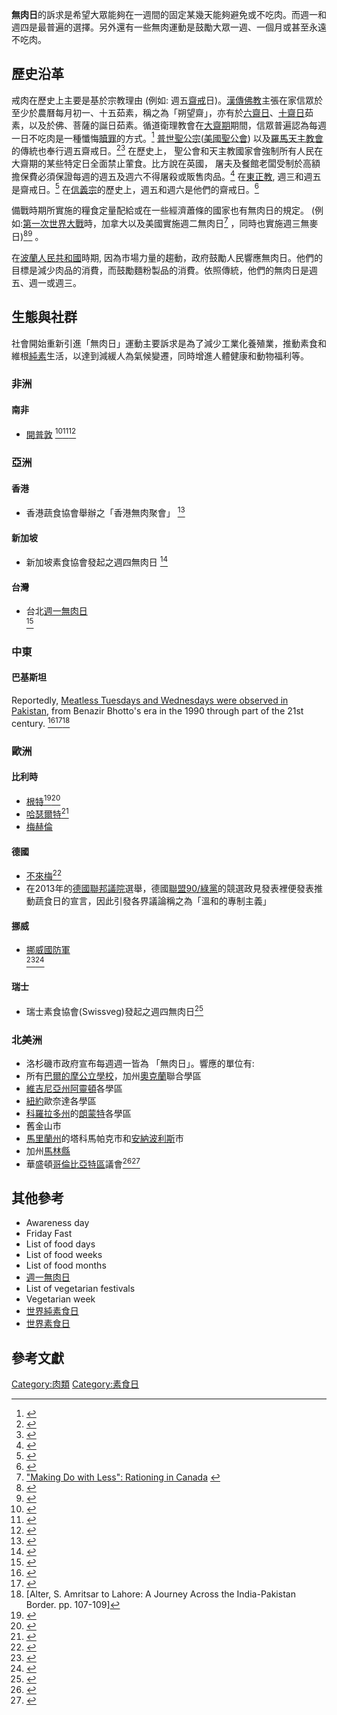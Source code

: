 '''無肉日'''的訴求是希望大眾能夠在一週間的固定某幾天能夠避免或不吃肉。而週一和週四是最普遍的選擇。另外還有一些無肉運動是鼓勵大眾一週、一個月或甚至永遠不吃肉。

== 歷史沿革 ==
戒肉在歷史上主要是基於宗教理由 (例如: 週五[[齋戒|齋戒]]日)。[[漢傳佛教|漢傳佛教]]主張在家信眾於至少於農曆每月初一、十五茹素，稱之為「朔望齋」，亦有於[[六齋日|六齋日]]、[[十齋日|十齋日]]茹素，以及於佛、菩薩的誕日茹素。循道衛理教會在[[大齋期|大齋期]]期間，信眾普遍認為每週一日不吃肉是一種懺悔[[贖罪|贖罪]]的方式。<ref>{{cite web|url=http://archives.umc.org/interior.asp?ptid=1&mid=2872|title=What does The United Methodist Church say about fasting?|accessdate=27 April 2014|publisher=The United Methodist Church|archive-date=2010-03-10|archive-url=https://web.archive.org/web/20100310224612/http://archives.umc.org/interior.asp?ptid=1&mid=2872|dead-url=no}}</ref>[[聖公會|<nowiki/>]] [[普世聖公宗|普世聖公宗]]([[美國聖公會|美國聖公會]]) 以及[[羅馬天主教會|羅馬天主教會]]的傳統也奉行週五齋戒日。<ref name="Buchanan2009">{{cite book|title=The A to Z of Anglicanism|last=Buchanan|first=Colin|date=4 August 2009|publisher=Scarecrow Press|isbn=9780810870086|page=182|quote=In the 1662 Book of Common Prayer, there is a list of "Days of Fasting, or Abstinence," consisting of the 40 days of Lent, the ember days, the three rogation days (the Monday to Wednesday following the Sunday after Ascension Day), and all Fridays in the year (except Christmas, if it falls on a Friday).}}</ref><ref name="Green2006">{{cite book|url=https://books.google.com/books?id=jH2DrcY2DXMC&pg=PA224|title=Dealing with Death: A Handbook of Practices, Procedures and Law|last=Green|first=Jennifer|date=25 May 2006|publisher=Jessica Kingsley Publishers|accessdate=27 April 2014|isbn=9781846425127|page=224|quote=Friday is a day of abstinence and self-denial for Catholics in health, and, by tradition, this became a meat-free day.|archive-date=2017-01-24|archive-url=https://web.archive.org/web/20170124050219/https://books.google.com/books?id=jH2DrcY2DXMC&pg=PA224|dead-url=no}}</ref> 在歷史上， 聖公會和天主教國家會強制所有人民在大齋期的某些特定日全面禁止葷食。比方說在英國， 屠夫及餐館老闆受制於高額擔保費必須保證每週的週五及週六不得屠殺或販售肉品。<ref name="BarrowsRoom1991">{{cite book|url=https://books.google.com/books?id=o-wmSdtGer0C&pg=PA340|title=Drinking: Behavior and Belief in Modern History|last2=Room|first2=Robin|publisher=University of California Press|accessdate=27 April 2014|year=1991|isbn=9780520070851|page=340|quote=The main legally enforced prohibition in both Catholic and Anglican countries was that against meat. During Lent, the most prominent annual season of fasting in Catholic and Anglican churches, authorities enjoined abstinence from meat and sometimes "white meats" (cheese, milk, and eggs); in sixteenth- and seventeenth-century England butchers and victuallers were bound by heavy recognizances not to slaughter or sell meat on the weekly "fish days," Friday and Saturday.|last1=Barrows|first1=Susanna|archive-date=2017-01-24|archive-url=https://web.archive.org/web/20170124101129/https://books.google.com/books?id=o-wmSdtGer0C&pg=PA340|dead-url=no}}</ref> 在[[東正教|東正教]], 週三和週五是齋戒日。<ref name="Vitz1991">{{cite book|url=https://books.google.com/books?id=hrdUYzuAO14C&pg=PA80|title=A Continual Feast|last=Vitz|first=Evelyn Birge|publisher=Ignatius Press|accessdate=27 April 2014|year=1991|isbn=9780898703849|page=80|quote=In the Orthodox groups, on ordinary Wednesdays and Fridays no meat, olive oil, wine, or fish can be consumed.|archive-date=2020-07-29|archive-url=https://web.archive.org/web/20200729125909/https://books.google.com/books?id=hrdUYzuAO14C&pg=PA80|dead-url=no}}</ref> 在[[信義宗|信義宗]]的歷史上，週五和週六是他們的齋戒日。<ref name="Lund2002">{{cite book|title=Documents from the History of Lutheranism, 1517–1750|last=Lund|first=Eric|date=January 2002|publisher=Fortress Press|isbn=9781451407747|page=166|quote=Of the Eating of Meat: One should abstain from the eating of meat on Fridays and Saturdays, also in fasts, and this should be observed as an external ordinance at the command of his Imperial Majesty.}}</ref>

備戰時期所實施的糧食定量配給或在一些經濟蕭條的國家也有無肉日的規定。 (例如:[[第一次世界大戰|第一次世界大戰]]時，加拿大以及美國實施週二無肉日<ref>[http://www.city.waterloo.on.ca/VeteransGreen/PrinterFriendly.aspx?tabid=1381 "Making Do with Less": Rationing in Canada] {{webarchive|url=https://archive.is/20121216045606/http://www.city.waterloo.on.ca/VeteransGreen/PrinterFriendly.aspx?tabid=1381 |date=2012-12-16 }}</ref> ，同時也實施週三無麥日)<ref>{{cite web|url=http://www.pbs.org/food/the-history-kitchen/history-meatless-mondays/|title=History of Meatless Mondays | The History Kitchen | PBS Food|accessdate=2015-11-02|date=|publisher=Pbs.org|archive-date=2021-02-17|archive-url=https://web.archive.org/web/20210217181424/https://www.pbs.org/food/the-history-kitchen/history-meatless-mondays/|dead-url=no}}</ref><ref>{{Cite web |url=http://dinersjournal.blogs.nytimes.com/2009/11/23/the-way-we-ate-the-year-harry-truman-passed-on-pumpkin-pie/ |title=The Way We Ate: The Year Harry Truman Passed on Pumpkin Pie |access-date=2017-03-14 |archive-date=2019-10-20 |archive-url=https://web.archive.org/web/20191020094854/https://dinersjournal.blogs.nytimes.com/2009/11/23/the-way-we-ate-the-year-harry-truman-passed-on-pumpkin-pie/ |dead-url=no }}</ref> 。

在[[波蘭人民共和國|波蘭人民共和國]]時期, 因為市場力量的趨動，政府鼓勵人民響應無肉日。他們的目標是減少肉品的消費，而鼓勵麵粉製品的消費。依照傳統，他們的無肉日是週五、週一或週三。

== {{Anchor|Ecology and normal society}}生態與社群 ==
社會開始重新引進「無肉日」運動主要訴求是為了減少工業化養殖業，推動素食和維根[[純素|純素]]生活，以達到減緩人為氣候變遷，同時增進人體健康和動物福利等。

=== 非洲 ===

==== 南非 ====
* [[開普敦|開普敦]] <ref name="za-ct2010">{{cite web|url=http://www.capetown.gov.za/en/MediaReleases/Pages/Citytolaunchonemeatfreedayaweekcampaign.aspx|title=City to launch ‘one meat-free day a week’ campaign|accessdate=2010-08-03|date=2010-07-27|deadurl=yes|archiveurl=https://web.archive.org/web/20100827083135/http://www.capetown.gov.za/en/MediaReleases/Pages/Citytolaunchonemeatfreedayaweekcampaign.aspx|archivedate=2010-08-27}}</ref><ref>{{cite web|url=http://www.capetown.gov.za/en/Pages/CitylaunchesMeat-freeDay.aspx|title=City launches Meat-free Day|accessdate=2010-08-03|date=2010-07-30|last=Pollack|first=Martin|publisher=City of Cape Town|deadurl=yes|archiveurl=https://web.archive.org/web/20100802003555/http://www.capetown.gov.za/en/Pages/CitylaunchesMeat-freeDay.aspx|archivedate=2010-08-02}}</ref><ref>{{cite web|url=http://www.ciwf.org.uk/news/compassion_news/south_africa_scores_for_farm_animal_welfare_the_environment_and_human_health.aspx|title=South Africa scores for farm animal welfare, the environment and human health|accessdate=2010-08-03|date=2010-04-12|publisher=Compassion in World Farming|archive-date=2015-09-23|archive-url=https://web.archive.org/web/20150923204536/http://www.ciwf.org.uk/news/compassion_news/south_africa_scores_for_farm_animal_welfare_the_environment_and_human_health.aspx|dead-url=no}}</ref>

=== 亞洲 ===

==== 香港 ====
* 香港蔬食協會舉辦之「香港無肉聚會」 <ref>{{cite web|url=http://www.scmp.com/magazines/48hrs/article/1579240/healthy-eating-vegetarian-and-raw-food-options|title=Meat Free Hong Kong|accessdate=1 September 2015|archive-date=2018-03-03|archive-url=https://web.archive.org/web/20180303010625/http://www.scmp.com/magazines/48hrs/article/1579240/healthy-eating-vegetarian-and-raw-food-options|dead-url=no}}</ref>

==== 新加坡 ====
* 新加坡素食協會發起之週四無肉日 <ref>{{cite web|url=http://www.ecowalkthetalk.com/blog/2010/09/15/veggie-thursday-in-singapore/|title=Veggie Thursday in Singapore|accessdate=1 September 2015|archive-url=https://web.archive.org/web/20171010055113/http://www.ecowalkthetalk.com/blog/2010/09/15/veggie-thursday-in-singapore/|archive-date=2017-10-10|dead-url=yes}}</ref>

==== 台灣 ====
* 台北[[週一無肉日|週一無肉日]]<br><ref>{{cite web|url=http://www.taipeitimes.com/News/lang/archives/2009/09/19/2003453873|title=Taipei Times about Meat free Monday|accessdate=30 July 2015|archive-date=2016-03-04|archive-url=https://web.archive.org/web/20160304000634/http://www.taipeitimes.com/News/lang/archives/2009/09/19/2003453873|dead-url=no}}</ref>

=== 中東 ===

==== 巴基斯坦 ====
Reportedly, [https://books.google.com/books?isbn=0812217438 Meatless Tuesdays and Wednesdays were observed in Pakistan], from Benazir Bhotto's era in the 1990 through part of the 21st century.  <ref>{{Cite web |url=http://indiansinpakistan.blogspot.com/2011/11/going-vegan-in-pakistan.html |title=Going vegan in Pakistan. |access-date=2017-03-14 |archive-date=2020-02-19 |archive-url=https://web.archive.org/web/20200219225547/http://indiansinpakistan.blogspot.com/2011/11/going-vegan-in-pakistan.html |dead-url=no }}</ref><ref>{{Cite web |url=http://www.pakissan.com/english/news/newsDetail.php?newsid=5719 |title=Meat marketing and quality control. |access-date=2017-03-14 |archive-date=2018-12-24 |archive-url=https://web.archive.org/web/20181224024347/http://www.pakissan.com/english/news/newsDetail.php?newsid=5719 |dead-url=no }}</ref><ref>[Alter, S.  Amritsar to Lahore: A Journey Across the India-Pakistan Border.  pp. 107-109]</ref>

=== 歐洲 ===

==== 比利時 ====
* [[根特|根特]]<ref>{{Cite news|url=http://www.smh.com.au/environment/climate-change/meatfree-revolution-to-help-save-the-planet-20090522-bi4q.html|title=Meat-free revolution to help save the planet|last=Traynor|first=Ian|date=2009-05-22|work=Sydney Morning Herald|accessdate=2010-08-03|archive-date=2021-03-23|archive-url=https://web.archive.org/web/20210323200804/https://www.smh.com.au/environment/climate-change/meatfree-revolution-to-help-save-the-planet-20090522-bi4q.html|dead-url=no}}</ref><ref>{{Cite news|url=http://www.telegraph.co.uk/news/worldnews/europe/belgium/5322315/Ghent-declares-every-Thursday-Veggie-day.html|title=Ghent declares every Thursday 'Veggie day'|work=The Telegraph|accessdate=2017-03-14|archive-date=2021-02-27|archive-url=https://web.archive.org/web/20210227121610/http://www.telegraph.co.uk/news/worldnews/europe/belgium/5322315/Ghent-declares-every-Thursday-Veggie-day.html|dead-url=no}}</ref>
* [[哈瑟特|哈瑟爾特]]<ref name="auto">{{Cite web|url=http://www.meatfreemondays.com/ghents-veggiedag-goes-from-strength-to-strength/|title=Ghent's Veggiedag goes from strength to strength|accessdate=23 October 2015|archive-date=2016-03-04|archive-url=https://web.archive.org/web/20160304205822/http://www.meatfreemondays.com/ghents-veggiedag-goes-from-strength-to-strength/|dead-url=no}}</ref>
* [[梅赫伦|梅赫倫]]

==== 德國 ====
* [[不来梅|不來梅]]<ref name="Germany_Veggie_Day_2013">{{Cite web|url=http://www.telegraph.co.uk/news/worldnews/europe/germany/10225628/Weekly-vegetarian-day-for-public-canteens-promised-in-Germanys-Green-Party-manifesto.html|title=Weekly 'vegetarian day' for public canteens promised in Germany's Green Party manifesto|accessdate=23 October 2015|archive-date=2020-11-12|archive-url=https://web.archive.org/web/20201112040516/https://www.telegraph.co.uk/news/worldnews/europe/germany/10225628/Weekly-vegetarian-day-for-public-canteens-promised-in-Germanys-Green-Party-manifesto.html|dead-url=no}}</ref>
* 在2013年的[[德國聯邦議院|德國聯邦議院]]選舉，德國[[聯盟90/綠黨|聯盟90/綠黨]]的競選政見發表裡便發表推動蔬食日的宣言，因此引發各界議論稱之為「溫和的專制主義」

==== 挪威 ====
* [[挪威國防軍|挪威國防軍]]<br><ref>{{Cite web|url=http://www.dailymail.co.uk/news/article-2510652/Norwegian-army-goes-vegetarian-goes-war-climate-change-cutting-ecologically-unfriendly-foods.html|title=Norwegian army goes vegetarian as it goes to war against climate change by cutting ‘ecologically unfriendly’ foods|accessdate=2016-01-18|date=2013-11-20|last=Smith|first=Jennifer|publisher=[[Daily_Mail|Daily Mail]]|archive-date=2020-10-21|archive-url=https://web.archive.org/web/20201021115555/https://www.dailymail.co.uk/news/article-2510652/Norwegian-army-goes-vegetarian-goes-war-climate-change-cutting-ecologically-unfriendly-foods.html|dead-url=no}}</ref><ref>{{Cite web|url=http://www.independent.co.uk/news/world/europe/norwegian-army-placed-on-strict-vegetarian-diet-8951722.html|title=Norwegian army placed on strict vegetarian diet|accessdate=2016-01-18|date=2013-11-30|last=Saul|first=Heather|publisher=[[The_Independent|The Independent]]|archive-date=2019-03-19|archive-url=https://web.archive.org/web/20190319174835/https://www.independent.co.uk/news/world/europe/norwegian-army-placed-on-strict-vegetarian-diet-8951722.html|dead-url=no}}</ref>

==== 瑞士 ====
* 瑞士素食協會(Swissveg)發起之週四無肉日<ref>{{Cite web|url=https://www.schweizerbauer.ch/politik--wirtschaft/agrarwirtschaft/der-gruene-vegi-tag-greift-um-sich-11888.html|title=Der grüne "Vegi-Tag" greift um sich|accessdate=1 September 2015|archive-date=2020-02-29|archive-url=https://web.archive.org/web/20200229200241/https://www.schweizerbauer.ch/politik--wirtschaft/agrarwirtschaft/der-gruene-vegi-tag-greift-um-sich-11888.html|dead-url=no}}</ref>

=== 北美洲 ===
* 洛杉磯市政府宣布每週週一皆為 「無肉日」。響應的單位有: 
* 所有[[巴爾的摩|巴爾的摩公立學校]]，加州[[奥克兰_(加利福尼亚州)|奧克蘭]]聯合學區
* [[維吉尼亞州|維吉尼亞州]][[阿靈頓縣_(維吉尼亞州)|阿靈頓]]各學區 
* [[紐約|紐約]]歐奈達各學區
* [[科羅拉多州|科羅拉多州]]的[[朗蒙特_(科罗拉多州)|朗蒙特]]各學區
* 舊金山市 
* [[馬里蘭州|馬里蘭州]]的塔科馬帕克市和[[安纳波利斯|安納波利斯]]市
* 加州[[馬林縣|馬林縣]]
* 華盛頓[[华盛顿哥伦比亚特区|哥倫比亞特區]]議會<ref>{{cite news|url=http://latimesblogs.latimes.com/lanow/2012/11/city-council-asks-la-residents-to-go-meatless-on-mondays-.html?fb_action_ids=4850446379034&fb_action_types=og.recommends&fb_source=other_multiline&action_object_map={%224850446379034%22%3A463293137056148}&action_type_map={%224850446379034%22%3A%22og.recommends%22}&action_ref_map=[|title=City Council asks L.A. residents to go "meatless" on Mondays|last=Lowery|first=Wesley|date=2012-11-12|newspaper=Los Angeles Times|accessdate=2012-11-12|location=Los Angeles, CA}}</ref><ref>{{cite web|url=http://cityclerk.lacity.org/lacityclerkconnect/index.cfm?fa=ccfi.viewrecord&cfnumber=12-1721|title=Meatless Mondays|accessdate=2012-11-12|date=2012-11-09|publisher=LACityClerk Connect|archive-date=2013-11-02|archive-url=https://web.archive.org/web/20131102045949/http://cityclerk.lacity.org/lacityclerkconnect/index.cfm?fa=ccfi.viewrecord&cfnumber=12-1721|dead-url=no}}</ref>

== 其他參考 ==
* Awareness day
* Friday Fast
* List of food days
* List of food weeks
* List of food months
* [[週一無肉日|週一無肉日]]
* List of vegetarian festivals
* Vegetarian week
* [[世界純素食日|世界純素食日]]
* [[世界素食日|世界素食日]]

== 參考文獻 ==
{{Reflist}}
[[Category:肉類|Category:肉類]]

[[Category:素食日|Category:素食日]]